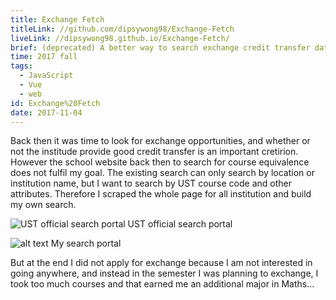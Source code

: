 ```yaml
---
title: Exchange Fetch
titleLink: //github.com/dipsywong98/Exchange-Fetch
liveLink: //dipsywong98.github.io/Exchange-Fetch/
brief: (deprecated) A better way to search exchange credit transfer data
time: 2017 fall
tags:
  - JavaScript
  - Vue
  - web
id: Exchange%20Fetch
date: 2017-11-04
---
```


Back then it was time to look for exchange opportunities, and whether or not the institude provide good credit transfer is an important cretirion. However the school website back then to search for course equivalence does not fulfil my goal. The existing search can only search by location or institution name, but I want to search by UST course code and other attributes. Therefore I scraped the whole page for all institution and build my own search.

![UST official search portal](<../public/img/posts/Exchange Fetch/image.png>)
UST official search portal

![alt text](<../public/img/posts/Exchange Fetch/image-1.png>)
My search portal

But at the end I did not apply for exchange because I am not interested in going anywhere, and instead in the semester I was planning to exchange, I took too much courses and that earned me an additional major in Maths...
